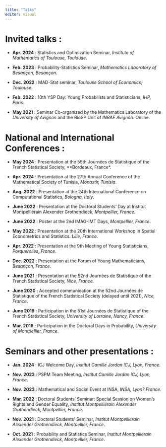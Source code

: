 ```yaml
---
title: "Talks"
editor: visual
---
```


# Invited talks :

-   **Apr. 2024** : Statistics and Optimization Seminar, *Institute of Mathematics of Toulouse, Toulouse*.

-   **Feb. 2023** : Probability-Statistics Seminar, *Mathematics Laboratory of Besançon, Besançon*.

-   **Dec. 2022** : MAD-Stat seminar, *Toulouse School of Economics, Toulouse*.

-   **Feb. 2022** : 10th YSP Day: Young Probabilists and Statisticians, *IHP, Paris*.

-   **May 2021** : Seminar Co-organized by the Mathematics Laboratory of the *University of Avignon* and the BioSP Unit of *INRAE Avignon*. Online.


# National and International Conferences : 

- **May 2024** : Presentation at the 55th Journées de Statistique of the French Statistical Society, **Bordeaux, France*.

- **Apr. 2024** : Presentation at the 27th Annual Conference of the Mathematical Society of Tunisia, *Monastir, Tunisia*.

- **Aug. 2022** : Presentation at the 24th International Conference on Computational Statistics, *Bologna, Italy*.

- **June 2022** : Presentation at the Doctoral Students' Day at Institut Montpelliérain Alexender Grothendieck, *Montpellier, France*.

- **June 2022** : Poster at the 2nd IMAG-IMT Days, *Montpellier, France*.

- **May 2022** : Presentation at the 20th International Workshop in Spatial Econometrics and Statistics. *Lille, France*.

- **Apr. 2022** : Presentation at the 9th Meeting of Young Statisticians, *Porquerolles, France*.

- **Dec. 2022** : Presentation at the Forum of Young Mathematicians, *Besançon, France*.

- **June 2021** : Presentation at the 52nd Journées de Statistique of the French Statistical Society, *Nice, France*. 

- **June 2020** : Accepted communication at the 52nd Journées de Statistique of the French Statistical Society (delayed until 2021), *Nice, France*.

- **June 2019** : Participation in the 51st Journées de Statistique of the French Statistical Society, *University of Lorraine, Nancy, France*.

- **Mar. 2019** : Participation in the Doctoral Days in Probability, *University of Montpellier, France*.

# Seminars and other presentations : 

- **Jan. 2024** : ICJ Welcome Day, *Institut Camille Jordan ICJ, Lyon, France*. 

- **Nov. 2023** : PSPM Team Meeting, *Institut Camille Jordan ICJ, Lyon, France*.

- **Nov. 2023** : Mathematical and Social Event at INSA, *INSA, Lyon? France*.

- **Mar. 2022** : Doctoral Students' Seminar: Special Session on Women's Rights and Gender Equality, *Institut Montpelliérain Alexender Grothendieck, Montpellier, France*.

- **Nov. 2021** : Doctoral Students' Seminar, *Institut Montpelliérain Alexender Grothendieck, Montpellier, France*.

- **Oct. 2021** : Probability and Statistics Seminar, *Institut Montpelliérain Alexender Grothendieck, Montpellier, France*.



